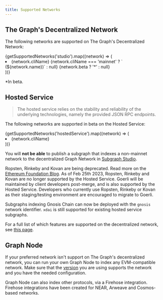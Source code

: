 ```yaml
---
title: Supported Networks
---
```



## The Graph's Decentralized Network

The following networks are supported on The Graph's Decentralized Network:

<ListUnordered>
  {getSupportedNetworks('studio').map((network) => (
    <li key={network.cliName}>
      <CodeInline>{network.cliName}</CodeInline>
      {network.cliName === 'mainnet' ? ` (${network.name})` : null}
      {network.beta ? '*' : null}
    </li>
  ))}
</ListUnordered>

\*In beta.

## Hosted Service

> The hosted service relies on the stability and reliability of the underlying technologies, namely the provided JSON RPC endpoints.

The following networks are supported in beta on the Hosted Service:

<ListUnordered>
  {getSupportedNetworks('hostedService').map((network) => (
    <li key={network.cliName}>
      <CodeInline>{network.cliName}</CodeInline>
    </li>
  ))}
</ListUnordered>

You will **not be able** to publish a subgraph that indexes a non-mainnet network to the decentralized Graph Network in [Subgraph Studio](/deploying/subgraph-studio).

Ropsten, Rinkeby and Kovan are being deprecated. Read more on the [Ethereum Foundation Blog](https://blog.ethereum.org/2022/06/21/testnet-deprecation). As of Feb 25th 2023, Ropsten, Rinkeby and Kovan are no longer supported by the Hosted Service. Goerli will be maintained by client developers post-merge, and is also supported by the Hosted Service. Developers who currently use Ropsten, Rinkeby or Kovan as their staging/testing environment are encouraged to migrate to Goerli.

Subgraphs indexing Gnosis Chain can now be deployed with the `gnosis` network identifier. `xdai` is still supported for existing hosted service subgraphs.

For a full list of which features are supported on the decentralized network, see [this page](https://github.com/graphprotocol/indexer/blob/main/docs/networks/mainnet.md#feature-support).

## Graph Node

If your preferred network isn't support on The Graph's decentralized network, you can run your own Graph Node to index any EVM-compatible network. Make sure that the [version](https://github.com/graphprotocol/graph-node/releases) you are using supports the network and you have the needed configuration.

Graph Node can also index other protocols, via a Firehose integration. Firehose integrations have been created for NEAR, Arweave and Cosmos-based networks.
